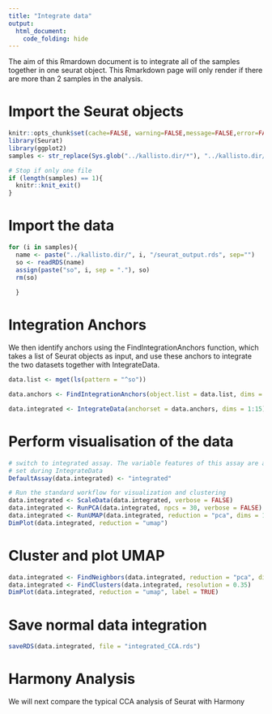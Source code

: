 ```yaml
---
title: "Integrate data"
output: 
  html_document:
    code_folding: hide
---
```


The aim of this Rmardown document is to integrate all of the samples together in one seurat object. This Rmarkdown page will only render if there are more than 2 samples in the analysis.

# Import the Seurat objects

```r
knitr::opts_chunk$set(cache=FALSE, warning=FALSE,message=FALSE,error=FALSE)
library(Seurat)
library(ggplot2)
samples <- str_replace(Sys.glob("../kallisto.dir/*"), "../kallisto.dir/", "")

# Stop if only one file
if (length(samples) == 1){
  knitr::knit_exit()
}
```

# Import the data

```r
for (i in samples){
  name <- paste("../kallisto.dir/", i, "/seurat_output.rds", sep="")
  so <- readRDS(name)
  assign(paste("so", i, sep = "."), so)
  rm(so)
  
  }
```

# Integration Anchors

We then identify anchors using the FindIntegrationAnchors function, which takes a list of Seurat objects as input, and use these anchors to integrate the two datasets together with IntegrateData.

```r
data.list <- mget(ls(pattern = "^so"))

data.anchors <- FindIntegrationAnchors(object.list = data.list, dims = 1:15)

data.integrated <- IntegrateData(anchorset = data.anchors, dims = 1:15)
```

# Perform visualisation of the data


```r

# switch to integrated assay. The variable features of this assay are automatically
# set during IntegrateData
DefaultAssay(data.integrated) <- "integrated"

# Run the standard workflow for visualization and clustering
data.integrated <- ScaleData(data.integrated, verbose = FALSE)
data.integrated <- RunPCA(data.integrated, npcs = 30, verbose = FALSE)
data.integrated <- RunUMAP(data.integrated, reduction = "pca", dims = 1:30)
DimPlot(data.integrated, reduction = "umap")
```

# Cluster and plot UMAP

```r

data.integrated <- FindNeighbors(data.integrated, reduction = "pca", dims = 1:30)
data.integrated <- FindClusters(data.integrated, resolution = 0.35)
DimPlot(data.integrated, reduction = "umap", label = TRUE)

```

# Save normal data integration

```r
saveRDS(data.integrated, file = "integrated_CCA.rds")
```

# Harmony Analysis

We will next compare the typical CCA analysis of Seurat with Harmony 